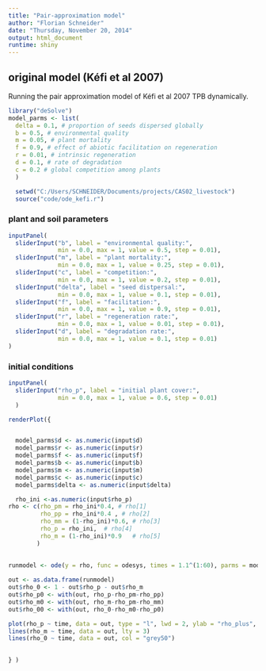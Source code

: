 ```yaml
---
title: "Pair-approximation model"
author: "Florian Schneider"
date: "Thursday, November 20, 2014"
output: html_document
runtime: shiny
---
```


   
## original model (Kéfi et al 2007)

Running the pair approximation model of Kéfi et al 2007 TPB dynamically. 


```r

library("deSolve")
model_parms <- list(
  delta = 0.1, # proportion of seeds dispersed globally
  b = 0.5, # environmental quality
  m = 0.05, # plant mortality
  f = 0.9, # effect of abiotic facilitation on regeneration
  r = 0.01, # intrinsic regeneration 
  d = 0.1, # rate of degradation
  c = 0.2 # global competition among plants 
  )

  setwd("C:/Users/SCHNEIDER/Documents/projects/CAS02_livestock")
  source("code/ode_kefi.r")

```

### plant and soil parameters
```r

inputPanel(
  sliderInput("b", label = "environmental quality:",
              min = 0.0, max = 1, value = 0.5, step = 0.01),
  sliderInput("m", label = "plant mortality:",
              min = 0.0, max = 1, value = 0.25, step = 0.01),
  sliderInput("c", label = "competition:",
              min = 0.0, max = 1, value = 0.2, step = 0.01),
  sliderInput("delta", label = "seed distpersal:",
              min = 0.0, max = 1, value = 0.1, step = 0.01),
  sliderInput("f", label = "facilitation:",
              min = 0.0, max = 1, value = 0.9, step = 0.01), 
  sliderInput("r", label = "regeneration rate:",
              min = 0.0, max = 1, value = 0.01, step = 0.01), 
  sliderInput("d", label = "degradation rate:",
              min = 0.0, max = 1, value = 0.1, step = 0.01)
)


```

### initial conditions
```r

inputPanel(
  sliderInput("rho_p", label = "initial plant cover:",
              min = 0.0, max = 1, value = 0.6, step = 0.01)
  )

renderPlot({


  model_parms$d <- as.numeric(input$d)
  model_parms$r <- as.numeric(input$r)
  model_parms$f <- as.numeric(input$f) 
  model_parms$b <- as.numeric(input$b) 
  model_parms$m <- as.numeric(input$m) 
  model_parms$c <- as.numeric(input$c) 
  model_parms$delta <- as.numeric(input$delta) 

  rho_ini <-as.numeric(input$rho_p)
rho <- c(rho_pm = rho_ini*0.4, # rho[1]
         rho_pp = rho_ini*0.4 , # rho[2]
         rho_mm = (1-rho_ini)*0.6, # rho[3]
         rho_p = rho_ini,  # rho[4]
         rho_m = (1-rho_ini)*0.9   # rho[5]
        )
  
  
runmodel <- ode(y = rho, func = odesys, times = 1.1^(1:60), parms = model_parms)

out <- as.data.frame(runmodel)
out$rho_0 <- 1 - out$rho_p - out$rho_m
out$rho_p0 <- with(out, rho_p-rho_pm-rho_pp)
out$rho_m0 <- with(out, rho_m-rho_pm-rho_mm)
out$rho_00 <- with(out, rho_0-rho_m0-rho_p0)

plot(rho_p ~ time, data = out, type = "l", lwd = 2, ylab = "rho_plus", main = "pair-approximation", ylim = c(0,1))
lines(rho_m ~ time, data = out, lty = 3)
lines(rho_0 ~ time, data = out, col = "grey50")
  

} )
```
